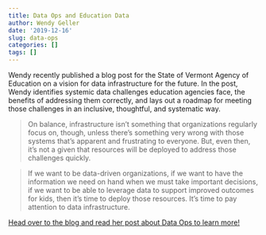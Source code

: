 ---
title: Data Ops and Education Data
author: Wendy Geller
date: '2019-12-16'
slug: data-ops
categories: []
tags: []
---


Wendy recently published a blog post for the State of Vermont Agency of Education on a vision 
for data infrastructure for the future. In the post, Wendy identifies systemic data challenges 
education agencies face, the benefits of addressing them correctly, and lays out a roadmap for 
meeting those challenges in an inclusive, thoughtful, and systematic way. 


> On balance, infrastructure isn’t something that organizations regularly focus on, though, unless there’s something very wrong with those systems that’s apparent and frustrating to everyone. But, even then, it’s not a given that resources will be deployed to address those challenges quickly.

> If we want to be data-driven organizations, if we want to have the information we need on hand when we must take important decisions, if we want to be able to leverage data to support improved outcomes for kids, then it’s time to deploy those resources. It’s time to pay attention to data infrastructure.

[Head over to the blog and read her post about Data Ops to learn more!](https://education.vermont.gov/leadership-blog/freedom-and-unity-tackling-data-challenges-together)